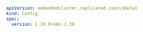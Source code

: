 ```yaml
apiVersion: embeddedcluster.replicated.com/v1beta1
kind: Config
spec:
  version: 1.19.0+k8s-1.30
```